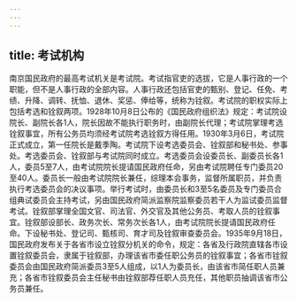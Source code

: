```yaml
---
---
---
```

title: 考试机构
---



南京国民政府的最高考试机关是考试院。考试指官吏的选拔，它是人事行政的一个职能，但不是人事行政的全部内容。人事行政还包括官吏的甄别、登记、任免、考绩、升降、调转、抚恤、退休、奖惩、俸给等，统称为铨叙。考试院的职权实际上包括考选和铨叙两项。1928年10月8日公布的《国民政府组织法》规定：考试院设院长、副院长各1人，院长因故不能执行职务时，由副院长代理；考试院掌理考选铨叙事宜，所有公务员均须经考试院考选铨叙方得任用。1930年3月6日，考试院正式成立，第一任院长是戴季陶。考试院下设考选委员会、铨叙部和秘书处、参事处。考选委员会、铨叙部与考试院同时成立。考选委员会设委员长、副委员长各1人，委员5至7人，由考试院院长提请国民政府任命，另由考试院聘任专门委员20至40人。委员长一般由考试院院长兼任，综理本会事务，监督所属职员，并负责执行考选委员会的决议事项。举行考试时，由委员长和3至5名委员及专门委员合组典试委员会主持考试，另由国民政府简派监察院监察委员若干人为监试委员监督考试。铨叙部掌理全国文官、司法官、外交官及其他公务员、考取人员的铨叙事宜。铨叙部设部长、政务次长、常务次长各1人，由考试院院长提请国民政府任命。下设秘书处、登记司、甄核司、育才司及铨叙审查委员会。1935年9月18日，国民政府发布关于各省市设立铨叙分机关的命令，规定：各省及行政院直辖各市设置铨叙委员会，隶属于铨叙部，办理该省市委任职公务员的铨叙事宜；各省市铨叙委员会由国民政府简派委员3至5人组成，以1人为委员长，由该省市简任职人员兼充；各省市铨叙委员会主任秘书由铨叙部荐任职人员充任，其他职员抽调该省市公务员兼任。